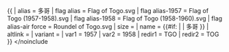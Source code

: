 {{ {{{1<noinclude>|country showdata</noinclude>}}}
| alias = 多哥
| flag alias = Flag of Togo.svg
| flag alias-1957 = Flag of Togo (1957-1958).svg
| flag alias-1958 = Flag of Togo (1958-1960).svg
| flag alias-air force = Roundel of Togo.svg
| size = {{{size|}}}
| name = {{#if: {{{name|}}} | {{{name|}}} | 多哥 }}
| altlink = {{{altlink|}}}
| variant = {{{variant|}}}
<noinclude>
| var1 = 1957
| var2 = 1958
| redir1 = TGO
| redir2 = TOG
</noinclude>
}}<noinclude>
</noinclude<noinclude>
</noinclude>
